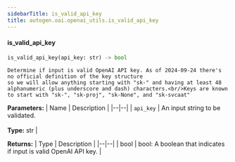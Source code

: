 ```yaml
---
sidebarTitle: is_valid_api_key
title: autogen.oai.openai_utils.is_valid_api_key
---
```


<code class="doc-symbol doc-symbol-heading doc-symbol-function"></code>
#### is_valid_api_key

```python
is_valid_api_key(api_key: str) -> bool
```

    Determine if input is valid OpenAI API key. As of 2024-09-24 there's no official definition of the key structure
    so we will allow anything starting with "sk-" and having at least 48 alphanumeric (plus underscore and dash) characters.<br/>Keys are known to start with "sk-", "sk-proj", "sk-None", and "sk-svcaat"

<b>Parameters:</b>
| Name | Description |
|--|--|
| `api_key` | An input string to be validated.<br/><br/>**Type:** str |

<b>Returns:</b>
| Type | Description |
|--|--|
| bool | bool: A boolean that indicates if input is valid OpenAI API key. |

<br />